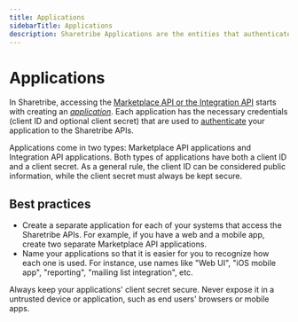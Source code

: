 ```yaml
---
title: Applications
sidebarTitle: Applications
description: Sharetribe Applications are the entities that authenticate to and access the Sharetribe APIs.
---
```



# Applications

In Sharetribe, accessing the
[Marketplace API or the Integration API](/concepts/api-sdk/marketplace-api-integration-api/)
starts with creating an
[_application_](https://console.sharetribe.com/advanced/applications).
Each application has the necessary credentials (client ID and optional
client secret) that are used to
[authenticate](/concepts/api-sdk/authentication-api/) your application to the
Sharetribe APIs.

Applications come in two types: Marketplace API applications and
Integration API applications. Both types of applications have both a
client ID and a client secret. As a general rule, the client ID can be
considered public information, while the client secret must always be
kept secure.

## Best practices

- Create a separate application for each of your systems that access the
  Sharetribe APIs. For example, if you have a web and a mobile app,
  create two separate Marketplace API applications.
- Name your applications so that it is easier for you to recognize how
  each one is used. For instance, use names like "Web UI", "iOS mobile
  app", "reporting", "mailing list integration", etc.

<Callout type="warning">

Always keep your applications' client secret secure. Never expose it in
a untrusted device or application, such as end users' browsers or mobile
apps.

</Callout>
